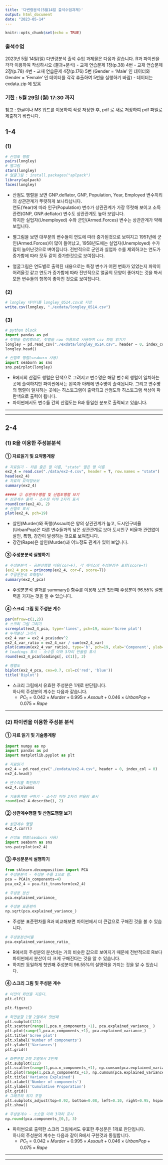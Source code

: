 ```yaml
---
title: '다변량분석(5월14일 출석수업과제)'
output: html_document
date: "2023-05-14"
---
```


```r
knitr::opts_chunk$set(echo = TRUE)
```

### 출석수업
2023년 5월 14일(일) 다변량분석 출석 수업 과제물은 다음과 같습니다.
R과 파이썬을 각각 이용하여 작성하시오 (결과+분석)
- 교재 연습문제 1장(p.38)  4번 
- 교재 연습문제 2장(p.78)  4번 
- 교재 연습문제 4장(p.176)  5번 
  (Gender = 'Male' 인 데이터와 Gender = 'Female' 인 데이터를 각각 추출하여 
   5번을 실행하기 바람) 
- 데이터는 exdata.zip 에 있음 

### 기한 : 5월 29일 (월) 17:30 까지 
참고 : 한글이나 MS 워드를 이용하여 작성 저장한 후, pdf 로 새로 저장하여 pdf 파일로 제출하기 바랍니다.   

## 1-4

### (1)
```r
# 산점도 행렬
pairs(longley)
# 별그림
stars(longley)
# 얼굴그림 : install.packages("aplpack")
library(aplpack)
faces(longley)
```
- 산점도 행렬을 보면 GNP.deflator, GNP, Population, Year, Employed 변수끼리의 상관관계가 뚜렷하게 보나타납니다.  
  연도(Year)에 따라 인구(Population) 변수가 상관관계가 가장 뚜렷해 보이고 소득관련(GNP, GNP.deflator) 변수도 상관관계도 높아 보입니다.  
  하지만 실업자(Unemployed) 수와 군인(Armed.Forces) 변수는 상관관계가 약해보입니다.

- 별그림을 보면 대부분의 변수들이 연도에 따라 증가된것으로 보여지고 1951년에 군인(Armed.Forces)이 많이 들어났고, 1958년도에는 실업자(Unemployed) 수가 많이 늘어난것으로 벼여집니다. 전반적으로 군인과 실업자 수를 제외하고는 연도가 증가함에 따라 모두 같이 증가한것으로 보여집니다.

- 얼굴그림은 연도별로 출력된 내용으로는 특정 변수가 어떤 변화가 있었는지 파악이 어려울것 같고 연도가 증가함에 따라 전반적으로 얼굴의 모양이 좋아지는 것을 봐서 모든 변수들의 항목이 좋아진 것으로 보여집니다.

### (2)
```r
# longley 데이터를 longley_0514.csv로 저장
write.csv(longley, "./exdata/longley_0514.csv")
```

### (3)
```python
# python block
import pandas as pd
# 첫행을 컬럼명으로, 첫열을 row 이름으로 사용하여 csv 파일 읽기기
longley = pd.read_csv("./exdata/longley_0514.csv", header = 0, index_col=0)
longley.head()

# 산점도 행렬(seaborn 사용)
import seaborn as sns
sns.pairplot(longley)
```

- R에서의 산점도 행렬은 단색으로 그려지고 변수명은 해당 변수의 행렬이 일치하는 곳에 출력하지만 파이썬에서는 왼쪽과 아래에 변수명이 출력됩니다. 그리고 변수명의 행렬이 일치하는 곳에는 히스토그램이 출력되고 산점도와 히스토그램 색상이 파란색으로 출력이 됩니다.
- 파이썬에서도 변수들 간의 산점도는 R과 동일한 분포로 출력되고 있습니다.

---  

---  

## 2-4

### (1) R을 이용한 주성분분석

#### ① 자료읽기 및 요약통계량
```r
# 자료읽기 - 처음 줄은 열 이름, "state" 열은 행 이름
ex2_4 = read.csv("./data/ex2-4.csv", header = T, row.names = "state")
head(ex2_4)
# 자료의 요약정보보
summary(ex2_4)
```

```r
##### ② 상관계수행렬 및 산점도행렬 보기
# 상관계수 출력 - 소수점 이하 2자리 표시
round(cor(ex2_4), 2)
# 산점도 표시
plot(ex2_4, pch=19)
```

- 살인(Murder)와 폭행(Assault)은 양의 상관관계가 높고, 도시인구비율(UrbanPop)은 다른 변수들과의 낮은 상관관계로 보아 도시인구 비율과 관련없이 살인, 폭행, 강간이 발생하는 것으로 보여집니다.  
- 강간(Rape)은 살인(Murder)과 어느정도 관계가 있어 보입니다.

#### ③ 주성분분석 실행하기
```r
# 주성분분석 - 공분산행렬 이용(cor=F), 각 케이스의 주성분점수 포함(score=T)
(ex2_4_pca = princomp(ex2_4, cor=F, score=T))
# 주성분분석 요약정보
summary(ex2_4_pca)
```

- 주성분분석 결과를 summary() 함수를 이용해 보면 첫번째 주성분이 96.55% 설명력을 가지는 것을 알 수 있습니다.

#### ④ 스크리 그림 및 주성분 계수
```r
par(mfrow=c(1,2))
# 스크리 그림 그리기
screeplot(ex2_4_pca, type='lines', pch=19, main='Scree plot')
# 누적분산 그리기
ex2_4_var = ex2_4_pca$sdev^2
ex2_4_var_ratio = ex2_4_var / sum(ex2_4_var)
plot(cumsum(ex2_4_var_ratio), type='b', pch=19, xlab='Component', ylab='Cumulative Proporation', main="Variance Explained")
# loadings 표시 - 소수점 이하 3자리 반올림 표시
round(ex2_4_pca$loadings[, c(1)], 3)
```
```r
# 행렬도
biplot(ex2_4_pca, cex=0.7, col=c('red', 'blue'))
title('Biplot')
```

- 스크리 그림에서 유효한 주성분은 1개로 판단됩니다.  
  하나의 주성분의 계수는 다음과 같습니다.
  - $PC_1 = 0.042 \times Murder + 0.995 \times Assault + 0.046 \times UrbanPop + 0.075 \times Rape$  

---

### (2) 파이썬을 이용한 주성분 분석

#### ①  자료 읽기  및 기술통계량

```python
import numpy as np
import pandas as pd
import matplotlib.pyplot as plt

# 자료읽기
ex2_4 = pd.read_csv("./exdata/ex2-4.csv", header = 0, index_col = 0)
ex2_4.head()
```

```python
# 변수이름 확인하기
ex2_4.columns
```

```python
# 기술통계량 구하기 - 소수점 이하 2자리 반올림 표시
round(ex2_4.describe(), 2)
```


#### ② 상관계수행렬 및 산점도행렬 보기
```python
# 상관계수 행렬
ex2_4.corr()
```


```python
# 산점도 행렬(seaborn 사용)
import seaborn as sns
sns.pairplot(ex2_4)
```

#### ③ 주성분분석 실행하기
```python
from sklearn.decomposition import PCA
# 주성분분석 - 주성분 수를 3으로 함.
pca = PCA(n_components=4)
pca_ex2_4 = pca.fit_transform(ex2_4)

# 주성분 분산
pca.explained_variance_
```

```python
# 주성분 표준편차
np.sqrt(pca.explained_variance_)
```
- 주성분 표준편차를 R과 비교해보면 파이썬에서 더 큰값으로 구해진 것을 볼 수 있습니다.
```python
# 주성분분산비율
pca.explained_variance_ratio_
```
- R에서의 주성분의 분산비는 거의 비슷한 값으로 보여지기 때문에 전반적으로 R보다 파이썬에서 분산이 더 크게 구해진다는 것을 알 수 있습니다. 
- 하지만 동일하게 첫번째 주성분이 96.55%의 설명력을 가지는 것을 알 수 있습니다.

#### ④ 스크리 그림 및 주성분 계수

```python
# 이전의 화면을 지운다.
plt.clf()
```


```python
plt.figure()

# 화면분할 1행 2열에서 첫번째
plt.subplot(121)
plt.scatter(range(1,pca.n_components_+1), pca.explained_variance_ )
plt.plot(range(1,pca.n_components_+1), pca.explained_variance_)
plt.title('Scree plot')
plt.xlabel('Number of components')
plt.ylabel('Variances')
plt.grid()

# 화면분할 2행 2열에서 2번째
plt.subplot(122)
plt.scatter(range(1,pca.n_components_+1), np.cumsum(pca.explained_variance_ratio_))
plt.plot(range(1,pca.n_components_+1), np.cumsum(pca.explained_variance_ratio_))
plt.title('Variance Explained')
plt.xlabel('Number of components')
plt.ylabel('Cumulative Proporation')
plt.grid()
# 그래프의 위치 조정
plt.subplots_adjust(top=0.92, bottom=0.08, left=0.10, right=0.95, hspace=0.25, wspace=0.35)
plt.show()


```

```python
# 주성분계수 - 소숫점 이하 3자리 표시
np.round(pca.components_[0,], 3)
```

- 파이썬으로 출력한 스크리 그림에서도 유효한 주성분은 1개로 판단됩니다.  
  하나의 주성분의 계수는 다음과 같이 R에서 구한것과 동일합니다.
  - $PC_1 = 0.042 \times Murder + 0.995 \times Assault + 0.046 \times UrbanPop + 0.075 \times Rape$  
  
---   

---   


